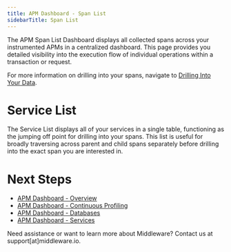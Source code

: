 ```yaml
---
title: APM Dashboard - Span List
sidebarTitle: Span List
---
```


The APM Span List Dashboard displays all collected spans across your instrumented APMs in a centralized dashboard. This page provides you detailed visibility into the execution flow of individual operations within a transaction or request.

<Note> For more information on drilling into your spans, navigate to [Drilling Into Your Data](). </Note>

# Service List

The Service List displays all of your services in a single table, functioning as the jumping off point for drilling into your spans. This list is useful for broadly traversing across parent and child spans separately before drilling into the exact span you are interested in.

# Next Steps

- [APM Dashboard - Overview]()
- [APM Dashboard - Continuous Profiling]()
- [APM Dashboard - Databases]()
- [APM Dashboard - Services]() 

<Note> Need assistance or want to learn more about Middleware? Contact us at support[at]middleware.io. </Note>